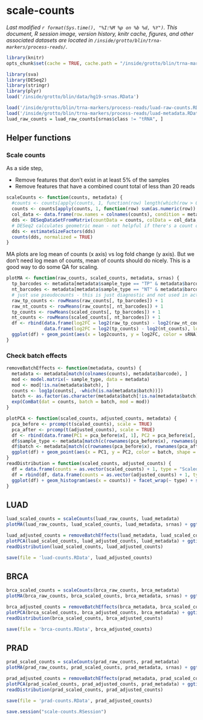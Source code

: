 # scale-counts
_Last modified `r format(Sys.time(), "%I:%M %p on %b %d, %Y")`. This document, R session image, version history, knitr cache, figures, and other associated datasets are located in `/inside/grotto/blin/trna-markers/process-reads/`._

```r
library(knitr)
opts_chunk$set(cache = TRUE, cache.path = "/inside/grotto/blin/trna-markers/process-reads/cache/scale-counts/", fig.path = "/inside/grotto/blin/trna-markers/process-reads/figure/scale-counts/", eval = TRUE, echo = TRUE, warning = FALSE, results = FALSE, message = FALSE, autodep = TRUE, dev = "png", dpi = 300)
```

```r
library(sva)
library(DESeq2)
library(stringr)
library(plyr)
load('/inside/grotto/blin/data/hg19-srnas.RData')
```

```r
load('/inside/grotto/blin/trna-markers/process-reads/luad-raw-counts.RData')
load('/inside/grotto/blin/trna-markers/process-reads/luad-metadata.RData')
luad_raw_counts = luad_raw_counts[srnas$class != "tRNA", ]
```

## Helper functions

### Scale counts

As a side step,

- Remove features that don't exist in at least 5% of the samples
- Remove features that have a combined count total of less than 20 reads

```r
scaleCounts <- function(counts, metadata) {
  #counts <- counts[apply(counts, 1, function(row) length(which(row > 0)) > length(colnames(counts)) * 0.05), ]
  counts <- counts[apply(counts, 1, function(row) sum(as.numeric(row)) > 20), ]
  col_data <- data.frame(row.names = colnames(counts), condition = metadata[match(colnames(counts), metadata$barcode), ]$sample_type, type = 'single-read')
  dds <- DESeqDataSetFromMatrix(countData = counts, colData = col_data, design = ~ condition)
  # DESeq2 calculates geometric mean - not helpful if there's a count of 0. I don't want to use pseudocounts, so I'll use TMM instead
  dds <- estimateSizeFactors(dds)
  counts(dds, normalized = TRUE)
}
```

MA plots are log mean of counts (x axis) vs log fold change (y axis). But we don't need log mean of counts, mean of counts should do nicely. This is a good way to do some QA for scaling.

```r
plotMA <- function(raw_counts, scaled_counts, metadata, srnas) {
  tp_barcodes <- metadata[metadata$sample_type == "TP" & metadata$barcode %in% colnames(scaled_counts), ]$barcode
  nt_barcodes <- metadata[metadata$sample_type == "NT" & metadata$barcode %in% colnames(scaled_counts), ]$barcode
  # just use pseudocounts - this is just diagnostic and not used in actual data.
  raw_tp_counts <- rowMeans(raw_counts[, tp_barcodes]) + 1
  raw_nt_counts <- rowMeans(raw_counts[, nt_barcodes]) + 1
  tp_counts <- rowMeans(scaled_counts[, tp_barcodes]) + 1
  nt_counts <- rowMeans(scaled_counts[, nt_barcodes]) + 1
  df <- rbind(data.frame(log2FC = log2(raw_tp_counts) - log2(raw_nt_counts), log2counts = log2((raw_tp_counts + raw_nt_counts)/2), scaled = "Raw", sRNA = srnas$class[match(names(raw_tp_counts), srnas$tx_name)]),
              data.frame(log2FC = log2(tp_counts) - log2(nt_counts), log2counts = log2((tp_counts + nt_counts)/2), scaled = "Scaled", sRNA = srnas$class[match(names(tp_counts), srnas$tx_name)]))
  ggplot(df) + geom_point(aes(x = log2counts, y = log2FC, color = sRNA), size = 1, alpha = 0.3) + geom_hline(yintercept = 0, color = "red") + facet_wrap(~ scaled)
}

```

### Check batch effects

```r
removeBatchEffects <- function(metadata, counts) {
  metadata <- metadata[match(colnames(counts), metadata$barcode), ]
  mod <- model.matrix(~ sample_type, data = metadata)
  mod <- mod[!is.na(metadata$batch), ]
  counts <- log1p(counts[, -which(is.na(metadata$batch))])
  batch <- as.factor(as.character(metadata$batch[!is.na(metadata$batch)]))
  exp(ComBat(dat = counts, batch = batch, mod = mod))
}
```

```r
plotPCA <- function(scaled_counts, adjusted_counts, metadata) {
  pca_before <- prcomp(t(scaled_counts), scale = TRUE)
  pca_after <- prcomp(t(adjusted_counts), scale = TRUE)
  df <- rbind(data.frame(PC1 = pca_before$x[, 1], PC2 = pca_before$x[, 2], adjusted = "Not adjusted"), data.frame(PC1 = pca_after$x[, 1], PC2 = pca_after$x[, 2], adjusted = "Adjusted"))
  df$sample_type <- metadata[match(c(rownames(pca_before$x), rownames(pca_after$x)), metadata$barcode), ]$sample_type
  df$batch <- metadata[match(c(rownames(pca_before$x), rownames(pca_after$x)), metadata$barcode), ]$batch
  ggplot(df) + geom_point(aes(x = PC1, y = PC2, color = batch, shape = batch, size = sample_type), alpha = 0.3) + scale_shape_manual(values = c(1:22, 34:60)[1:nlevels(df$batch)]) + scale_size_manual(values = c(2, 5)) + guides(color = guide_legend(ncol = 2), shape = guide_legend(ncol = 2), size = guide_legend(ncol = 2)) + facet_wrap(~ adjusted)
}
readDistribution = function(scaled_counts, adjusted_counts) {
  df = data.frame(counts = as.vector(scaled_counts) + 1, type = "Scaled")
  df = rbind(df, data.frame(counts = as.vector(adjusted_counts) + 1, type = "Adjusted"))
  ggplot(df) + geom_histogram(aes(x = counts)) + facet_wrap(~ type) + scale_y_log10()
}
```

## LUAD

```r
luad_scaled_counts = scaleCounts(luad_raw_counts, luad_metadata)
plotMA(luad_raw_counts, luad_scaled_counts, luad_metadata, srnas) + ggtitle("LUAD MA plot")
```

```r
luad_adjusted_counts = removeBatchEffects(luad_metadata, luad_scaled_counts)
plotPCA(luad_scaled_counts, luad_adjusted_counts, luad_metadata) + ggtitle("PCA for batch effect adjusted LUAD data")
readDistribution(luad_scaled_counts, luad_adjusted_counts)
```

```r
save(file = 'luad-counts.RData', luad_adjusted_counts)
```

## BRCA

```r
brca_scaled_counts = scaleCounts(brca_raw_counts, brca_metadata)
plotMA(brca_raw_counts, brca_scaled_counts, brca_metadata, srnas) + ggtitle("LUAD MA plot")
```

```r
brca_adjusted_counts = removeBatchEffects(brca_metadata, brca_scaled_counts)
plotPCA(brca_scaled_counts, brca_adjusted_counts, brca_metadata) + ggtitle("PCA for batch effect adjusted LUAD data")
readDistribution(brca_scaled_counts, brca_adjusted_counts)
```

```r
save(file = 'brca-counts.RData', brca_adjusted_counts)
```

## PRAD

```r
prad_scaled_counts = scaleCounts(prad_raw_counts, prad_metadata)
plotMA(prad_raw_counts, prad_scaled_counts, prad_metadata, srnas) + ggtitle("LUAD MA plot")
```

```r
prad_adjusted_counts = removeBatchEffects(prad_metadata, prad_scaled_counts)
plotPCA(prad_scaled_counts, prad_adjusted_counts, prad_metadata) + ggtitle("PCA for batch effect adjusted LUAD data")
readDistribution(prad_scaled_counts, prad_adjusted_counts)
```

```r
save(file = 'prad-counts.RData', prad_adjusted_counts)
```

```r
save.session("scale-counts.RSession")
```
